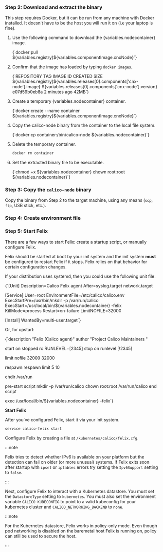 


<NonClusterReadOnlyStep />

### Step 2: Download and extract the binary

This step requires Docker, but it can be run from any machine with Docker installed. It doesn't have to be the host you will run it on (i.e your laptop is fine).

1. Use the following command to download the {variables.nodecontainer} image.

   <CodeBlock language='bash'>
   {`docker pull ${variables.registry}${variables.componentImage.cnxNode}`}
   </CodeBlock>

1. Confirm that the image has loaded by typing `docker images`.

   <CodeBlock language=''>
   {`REPOSITORY       TAG           IMAGE ID       CREATED         SIZE
   ${variables.registry}${variables.releases[0].components['cnx-node'].image}      ${variables.releases[0].components['cnx-node'].version}        e07d59b0eb8a   2 minutes ago   42MB`}
   </CodeBlock>

1. Create a temporary {variables.nodecontainer} container.

   <CodeBlock language='bash'>
   {`docker create --name container ${variables.registry}${variables.componentImage.cnxNode}`}
   </CodeBlock>

1. Copy the calico-node binary from the container to the local file system.

   <CodeBlock language='bash'>
   {`docker cp container:/bin/calico-node ${variables.nodecontainer}`}
   </CodeBlock>

1. Delete the temporary container.

   ```bash
   docker rm container
   ```

1. Set the extracted binary file to be executable.

   <CodeBlock language='bash'>
   {`chmod +x ${variables.nodecontainer}
   chown root:root ${variables.nodecontainer}`}
   </CodeBlock>

### Step 3: Copy the `calico-node` binary

Copy the binary from Step 2 to the target machine, using any means (`scp`, `ftp`, USB stick, etc.).

### Step 4: Create environment file

<EnvironmentFile nodecontainer='{variables.nodecontainer}' />

### Step 5: Start Felix

There are a few ways to start Felix: create a startup script, or manually configure Felix.

<Tabs>
<TabItem label="Startup script" value="Startup script-0">

Felix should be started at boot by your init system and the init system
**must** be configured to restart Felix if it stops. Felix relies on
that behavior for certain configuration changes.

If your distribution uses systemd, then you could use the following unit file:

<CodeBlock language='bash'>
{`[Unit]
Description=Calico Felix agent
After=syslog.target network.target

[Service]
User=root
EnvironmentFile=/etc/calico/calico.env
ExecStartPre=/usr/bin/mkdir -p /var/run/calico
ExecStart=/usr/local/bin/${variables.nodecontainer} -felix
KillMode=process
Restart=on-failure
LimitNOFILE=32000

[Install]
WantedBy=multi-user.target`}
</CodeBlock>

Or, for upstart:

<CodeBlock language='bash'>
{`description "Felix (Calico agent)"
author "Project Calico Maintainers <maintainers@projectcalico.org>"

start on stopped rc RUNLEVEL=[2345]
stop on runlevel [!2345]

limit nofile 32000 32000

respawn
respawn limit 5 10

chdir /var/run

pre-start script
   mkdir -p /var/run/calico
   chown root:root /var/run/calico
end script

exec /usr/local/bin/${variables.nodecontainer} -felix`}
</CodeBlock>

**Start Felix**

After you've configured Felix, start it via your init system.

```bash
service calico-felix start
```

</TabItem>
<TabItem label="Manually configure Felix" value="Manually configure Felix-1">

Configure Felix by creating a file at `/kubernetes/calico/felix.cfg`.
<!--TODO-XREFS-CC
See [Felix configuration](/reference/felix/configuration) for help with environment variables.
-->

:::note

Felix tries to detect whether IPv6 is available on your platform but
the detection can fail on older (or more unusual) systems. If Felix
exits soon after startup with `ipset` or `iptables` errors try
setting the `Ipv6Support` setting to `false`.

:::

Next, configure Felix to interact with a Kubernetes datastore. You
must set the `DatastoreType` setting to `kubernetes`. You must also set the environment variable `CALICO_KUBECONFIG`
to point to a valid kubeconfig for your kubernetes cluster and `CALICO_NETWORKING_BACKEND` to `none`.

:::note

For the Kubernetes datastore, Felix works in policy-only mode. Even though pod networking is
disabled on the baremetal host Felix is running on, policy can still be used to secure the host.

:::

</TabItem>
  </Tabs>
